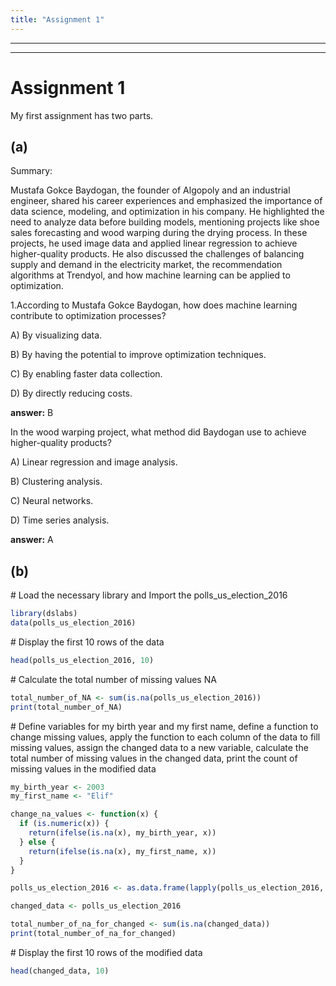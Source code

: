 ```yaml
---
title: "Assignment 1"
---
```


------------------------------------------------------------------------

------------------------------------------------------------------------

# Assignment 1

My first assignment has two parts.

## (a) 

Summary:

Mustafa Gokce Baydogan, the founder of Algopoly and an industrial engineer, shared his career experiences and emphasized the importance of data science, modeling, and optimization in his company. He highlighted the need to analyze data before building models, mentioning projects like shoe sales forecasting and wood warping during the drying process. In these projects, he used image data and applied linear regression to achieve higher-quality products. He also discussed the challenges of balancing supply and demand in the electricity market, the recommendation algorithms at Trendyol, and how machine learning can be applied to optimization.

1.According to Mustafa Gokce Baydogan, how does machine learning contribute to optimization processes?

A\) By visualizing data.

B\) By having the potential to improve optimization techniques.

C\) By enabling faster data collection.

D\) By directly reducing costs.

**answer:** B

In the wood warping project, what method did Baydogan use to achieve higher-quality products?

A\) Linear regression and image analysis.

B\) Clustering analysis.

C\) Neural networks.

D\) Time series analysis.

**answer:** A

## (b)

\# Load the necessary library and Import the polls_us_election_2016

```r
library(dslabs)
data(polls_us_election_2016)
```

\# Display the first 10 rows of the data

```r
head(polls_us_election_2016, 10)

```

\# Calculate the total number of missing values NA

```r
total_number_of_NA <- sum(is.na(polls_us_election_2016))
print(total_number_of_NA)
```

\# Define variables for my birth year and my first name, define a function to change missing values, apply the function to each column of the data to fill missing values, assign the changed data to a new variable, calculate the total number of missing values in the changed data, print the count of missing values in the modified data

```r
my_birth_year <- 2003
my_first_name <- "Elif"

change_na_values <- function(x) {
  if (is.numeric(x)) {
    return(ifelse(is.na(x), my_birth_year, x))  
  } else {
    return(ifelse(is.na(x), my_first_name, x))
  }
}

polls_us_election_2016 <- as.data.frame(lapply(polls_us_election_2016, change_na_values))

changed_data <- polls_us_election_2016

total_number_of_na_for_changed <- sum(is.na(changed_data))
print(total_number_of_na_for_changed)

```

\# Display the first 10 rows of the modified data

```r
head(changed_data, 10)
```
